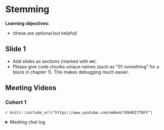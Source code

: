 # Stemming

**Learning objectives:**

- (these are optional but helpful)

## Slide 1

- Add slides as sections (marked with `##`).
- Please give code chunks unique names (such as "01-something" for a block in chapter 1). This makes debugging much easier.

## Meeting Videos

### Cohort 1

`r knitr::include_url("https://www.youtube.com/embed/YKbHEIffNFY")`

<details>
<summary> Meeting chat log </summary>
```
00:58:09	shamsuddeen:	http://talnarchives.atala.org/ateliers/2016/CLTW/2.pdf
00:58:20	shamsuddeen:	https://github.com/ancatmara/early-irish-lemmatizer
```
</details>
